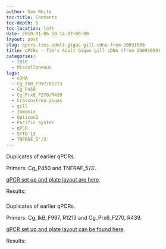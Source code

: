 ```yaml
---
author: Sam White
toc-title: Contents
toc-depth: 5
toc-location: left
date: 2010-01-06 20:14:07+00:00
layout: post
slug: qpcrs-tims-adult-gigas-gill-cdna-from-20091009
title: qPCRs - Tim's Adult Gigas gill cDNA (from 20091009)
categories:
  - 2010
  - Miscellaneous
tags:
  - cDNA
  - Cg_IkB_F997/R1213
  - Cg_P450
  - Cg_Prx6_F270/R439
  - Crassostrea gigas
  - gill
  - Immomix
  - Opticon2
  - Pacific oyster
  - qPCR
  - SYTO 13
  - TNFRAF_5'/3'
---
```


Duplicates of earlier qPCRs.

Primers: Cg_P450 and TNFRAF_5'/3'.

[qPCR set up and plate layout are here](https://eagle.fish.washington.edu/Arabidopsis/Notebook%20Workup%20Files/20100106-02.jpg).

Results:



### 





Duplicates of earlier qPCRs.

Primers: Cg_IkB_F997, R1213 and Cg_Prx6_F270, R439.

[qPCR set up and plate layout can be found here](https://eagle.fish.washington.edu/Arabidopsis/Notebook%20Workup%20Files/20100106-01.jpg).

Results:
